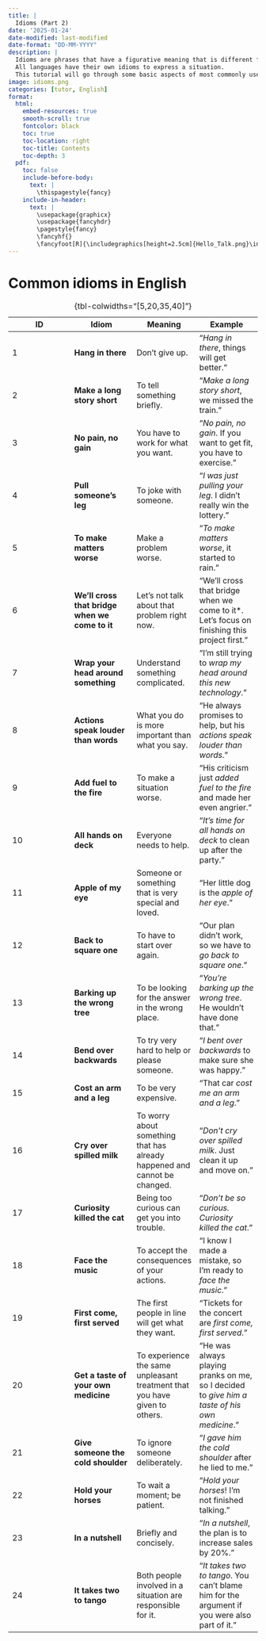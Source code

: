 ```yaml
---
title: |
  Idioms (Part 2)
date: '2025-01-24'
date-modified: last-modified
date-format: "DD-MM-YYYY"
description: |
  Idioms are phrases that have a figurative meaning that is different from the literal meaning of the individual words. 
  All languages have their own idioms to express a situation. 
  This tutorial will go through some basic aspects of most commonly used idioms in English.
image: idioms.png
categories: [tutor, English]
format: 
  html:
    embed-resources: true
    smooth-scroll: true
    fontcolor: black
    toc: true
    toc-location: right
    toc-title: Contents
    toc-depth: 3
  pdf:
    toc: false
    include-before-body: 
      text: |
        \thispagestyle{fancy}
    include-in-header: 
      text: |
        \usepackage{graphicx}
        \usepackage{fancyhdr}
        \pagestyle{fancy}
        \fancyhf{} 
        \fancyfoot[R]{\includegraphics[height=2.5cm]{Hello_Talk.png}\includegraphics[height=2.5cm]{Red_Note.png}}
---
```


# Common idioms in English

ID|Idiom|Meaning|Example
-|-|-|-
1| **Hang in there**| Don't give up.| "*Hang in there*, things will get better."                                                    
2| **Make a long story short**| To tell something briefly.| "*Make a long story short*, we missed the train."                                          
3| **No pain, no gain**| You have to work for what you want.| "*No pain, no gain*. If you want to get fit, you have to exercise."                           
4| **Pull someone's leg**| To joke with someone.| "*I was just pulling your leg*. I didn't really win the lottery."                             
5| **To make matters worse**| Make a problem worse.| "*To make matters worse*, it started to rain."                                                
6| **We'll cross that bridge when we come to it** | Let's not talk about that problem right now.| "We'll cross that bridge when we come to it*. Let's focus on finishing this project first."  
7| **Wrap your head around something**| Understand something complicated.| "I'm still trying to *wrap my head around this new technology*."                              
8| **Actions speak louder than words**| What you do is more important than what you say.| "He always promises to help, but his *actions speak louder than words*."                      
9| **Add fuel to the fire**| To make a situation worse.| "His criticism just *added fuel to the fire* and made her even angrier."                      
10| **All hands on deck**| Everyone needs to help.| "*It's time for all hands on deck* to clean up after the party."                              
11| **Apple of my eye**| Someone or something that is very special and loved.| "Her little dog is the *apple of her eye*."                                                   
12| **Back to square one** | To have to start over again.| "Our plan didn't work, so we have to *go back to square one*."                                
13| **Barking up the wrong tree**| To be looking for the answer in the wrong place.| "*You're barking up the wrong tree*. He wouldn't have done that."                             
14| **Bend over backwards**| To try very hard to help or please someone.| "*I bent over backwards* to make sure she was happy."                                         
15| **Cost an arm and a leg**| To be very expensive.| "That car *cost me an arm and a leg*."                                                        
16| **Cry over spilled milk**| To worry about something that has already happened and cannot be changed.| "*Don't cry over spilled milk*. Just clean it up and move on."                            
17| **Curiosity killed the cat**| Being too curious can get you into trouble.| "*Don't be so curious. Curiosity killed the cat*."                                            
18| **Face the music**| To accept the consequences of your actions.| "I know I made a mistake, so I'm ready to *face the music*."                                  
19| **First come, first served**| The first people in line will get what they want.| "Tickets for the concert are *first come, first served*."                                     
20| **Get a taste of your own medicine**| To experience the same unpleasant treatment that you have given to others.| "He was always playing pranks on me, so I decided to *give him a taste of his own medicine*." 
21| **Give someone the cold shoulder**| To ignore someone deliberately.| "*I gave him the cold shoulder* after he lied to me."                                         
22| **Hold your horses**| To wait a moment; be patient.| "*Hold your horses*! I'm not finished talking."                                               
23| **In a nutshell**| Briefly and concisely.| "*In a nutshell*, the plan is to increase sales by 20%."                                      
24| **It takes two to tango**| Both people involved in a situation are responsible for it.| "*It takes two to tango*. You can't blame him for the argument if you were also part of it."  
: {tbl-colwidths="[5,20,35,40]"}